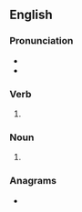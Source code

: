 {{also|Prides}}
==English==

===Pronunciation===
* {{IPA|en|/pɹaɪdz/}}
* {{rhymes|en|aɪdz}}

===Verb===
{{head|en|verb form}}

# {{en-third-person singular of|pride}}

===Noun===
{{head|en|noun form}}
# {{plural of|en|pride}}

===Anagrams===
* {{anagrams|en|a=deiprs|'spired|Spider|prised|re-dips|redips|risped|spider|spired}}
